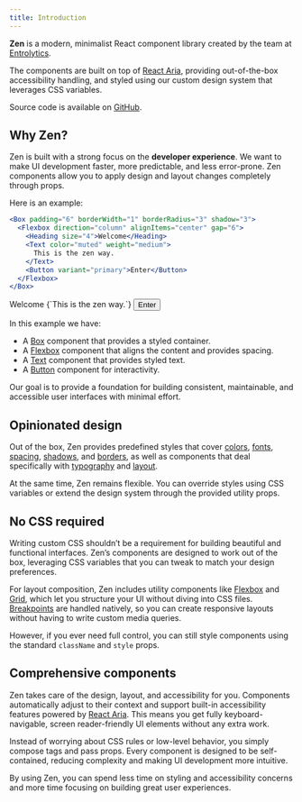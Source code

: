 ```yaml
---
title: Introduction
---
```


**Zen** is a modern, minimalist React component library created by the team at [Entrolytics](https://entrolytics.click).

The components are built on top of [React Aria](https://react-spectrum.adobe.com/react-aria/), providing
out-of-the-box accessibility handling, and styled using our custom design system that leverages CSS variables.

Source code is available on [GitHub](https://github.com/entro314-labs/entro-zen).

## Why Zen?

Zen is built with a strong focus on the **developer experience**. We want to make UI development faster, more predictable, and less error-prone.
Zen components allow you to apply design and layout changes completely through props.

Here is an example:

```jsx
<Box padding="6" borderWidth="1" borderRadius="3" shadow="3">
  <Flexbox direction="column" alignItems="center" gap="6">
    <Heading size="4">Welcome</Heading>
    <Text color="muted" weight="medium">
      This is the zen way.
    </Text>
    <Button variant="primary">Enter</Button>
  </Flexbox>
</Box>
```

<Example>
  <Box padding="6" borderWidth="1" borderRadius="3" shadow="3">
    <Flexbox direction="column" alignItems="center" gap="6">
      <Heading size="4">Welcome</Heading>
      <Text color="muted" weight="medium">{`This is the zen way.`}</Text>
      <Button variant="primary">Enter</Button>
    </Flexbox>
  </Box>
</Example>

In this example we have:

- A [Box](/docs/layout/box) component that provides a styled container.
- A [Flexbox](/docs/layout/flexbox) component that aligns the content and provides spacing.
- A [Text](/docs/typography/text) component that provides styled text.
- A [Button](/docs/components/button) component for interactivity.

Our goal is to provide a foundation for building consistent, maintainable, and accessible user interfaces with minimal effort.

## Opinionated design

Out of the box, Zen provides predefined styles that cover
[colors](/docs/design/colors),
[fonts](/docs/design/fonts),
[spacing](/docs/design/spacing),
[shadows](/docs/design/shadows),
and [borders](/docs/design/borders),
as well as components that deal specifically with [typography](/docs/typography/text) and [layout](/docs/layout/box).

At the same time, Zen remains flexible. You can override styles using CSS variables or extend the design system through the provided utility props.

## No CSS required

Writing custom CSS shouldn’t be a requirement for building beautiful and functional interfaces. Zen’s components are designed to work out of the box, leveraging CSS variables that you can tweak to match your design preferences.

For layout composition, Zen includes utility components like [Flexbox](/docs/layout/flexbox) and [Grid](/docs/layout/grid), which let you structure your UI without diving into CSS files.
[Breakpoints](/docs/design/breakpoints) are handled natively, so you can create responsive layouts without having to write custom media queries.

However, if you ever need full control, you can still style components using the standard `className` and `style` props.

## Comprehensive components

Zen takes care of the design, layout, and accessibility for you. Components automatically adjust to their context and support built-in accessibility features powered by [React Aria](https://react-spectrum.adobe.com/react-aria/). This means you get fully keyboard-navigable, screen reader-friendly UI elements without any extra work.

Instead of worrying about CSS rules or low-level behavior, you simply compose tags and pass props. Every component is designed to be self-contained, reducing complexity and making UI development more intuitive.

By using Zen, you can spend less time on styling and accessibility concerns and more time focusing on building great user experiences.
